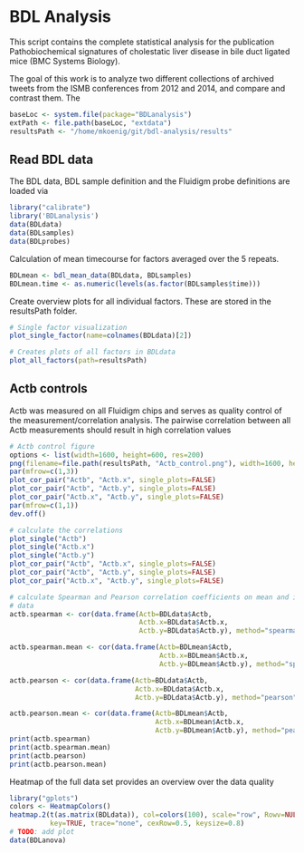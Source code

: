 <!--
%\VignetteEngine{knitr}
%\VignetteIndexEntry{BDL raw data processing}
-->

# BDL Analysis

This script contains the complete statistical analysis for the publication
Pathobiochemical signatures of cholestatic liver disease in bile duct ligated
mice (BMC Systems Biology).

The goal of this work is to analyze two different collections of archived tweets from the ISMB conferences from 2012 and 2014, and compare and contrast them. The 
```r
baseLoc <- system.file(package="BDLanalysis")
extPath <- file.path(baseLoc, "extdata")
resultsPath <- "/home/mkoenig/git/bdl-analysis/results"
```

## Read BDL data
The BDL data, BDL sample definition and the Fluidigm probe definitions are loaded via
```r
library("calibrate")
library('BDLanalysis')
data(BDLdata)
data(BDLsamples)
data(BDLprobes)
```

Calculation of mean timecourse for factors averaged over the 5 repeats.
```r
BDLmean <- bdl_mean_data(BDLdata, BDLsamples)
BDLmean.time <- as.numeric(levels(as.factor(BDLsamples$time)))
```

Create overview plots for all individual factors. These are stored in the
resultsPath folder.
```r
# Single factor visualization
plot_single_factor(name=colnames(BDLdata)[2])

# Creates plots of all factors in BDLdata
plot_all_factors(path=resultsPath)
```


## Actb controls
Actb was measured on all Fluidigm chips and serves as quality control of the measurement/correlation analysis. The pairwise correlation between all Actb measurements should result in high correlation values
```r
# Actb control figure
options <- list(width=1600, height=600, res=200)
png(filename=file.path(resultsPath, "Actb_control.png"), width=1600, height=600, res=200)
par(mfrow=c(1,3))
plot_cor_pair("Actb", "Actb.x", single_plots=FALSE)
plot_cor_pair("Actb", "Actb.y", single_plots=FALSE)
plot_cor_pair("Actb.x", "Actb.y", single_plots=FALSE)
par(mfrow=c(1,1))
dev.off()

# calculate the correlations
plot_single("Actb")
plot_single("Actb.x")
plot_single("Actb.y")
plot_cor_pair("Actb", "Actb.x", single_plots=FALSE)
plot_cor_pair("Actb", "Actb.y", single_plots=FALSE)
plot_cor_pair("Actb.x", "Actb.y", single_plots=FALSE)

# calculate Spearman and Pearson correlation coefficients on mean and individual
# data
actb.spearman <- cor(data.frame(Actb=BDLdata$Actb, 
                                Actb.x=BDLdata$Actb.x, 
                                Actb.y=BDLdata$Actb.y), method="spearman")

actb.spearman.mean <- cor(data.frame(Actb=BDLmean$Actb, 
                                     Actb.x=BDLmean$Actb.x, 
                                     Actb.y=BDLmean$Actb.y), method="spearman")

actb.pearson <- cor(data.frame(Actb=BDLdata$Actb, 
                               Actb.x=BDLdata$Actb.x, 
                               Actb.y=BDLdata$Actb.y), method="pearson")

actb.pearson.mean <- cor(data.frame(Actb=BDLmean$Actb, 
                                    Actb.x=BDLmean$Actb.x, 
                                    Actb.y=BDLmean$Actb.y), method="pearson")
print(actb.spearman)
print(actb.spearman.mean)
print(actb.pearson)
print(actb.pearson.mean)
```

Heatmap of the full data set provides an overview over the data quality
```r
library("gplots")
colors <- HeatmapColors() 
heatmap.2(t(as.matrix(BDLdata)), col=colors(100), scale="row", Rowv=NULL, Colv=NULL,
          key=TRUE, trace="none", cexRow=0.5, keysize=0.8)
# TODO: add plot
data(BDLanova)
```



